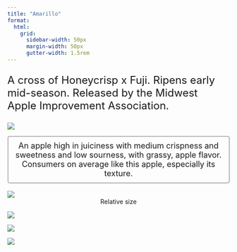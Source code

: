 ```yaml
---
title: "Amarillo"
format:
  html: 
    grid:
      sidebar-width: 50px
      margin-width: 50px
      gutter-width: 1.5rem
---
```


:::{style="font-size: x-large;"}
A cross of Honeycrisp x Fuji. Ripens early mid-season. Released by the Midwest Apple Improvement Association.
:::

::: grid
::: g-col-4

![](img/transparentapples/3-79-crop.png)

:::{style="font-size: large; border: 2px ridge Gainsboro; padding: 10px; border-radius: 5px;"}
<center>An apple high in juiciness with medium crispness and sweetness and low sourness, with grassy, apple flavor. Consumers on average like this apple, especially its texture.</center>
:::

<br>
![](img/3-79-crop.jpg)
<center>Relative size</center>

:::

::: g-col-6

![](img/websitefigs/Apple_Amarillo.svg)



![](img/flavfigs/flavor_plot_Amarillo.svg)
<br>

![](img/likingfigs/Liking_Amarillo.svg)
:::
:::